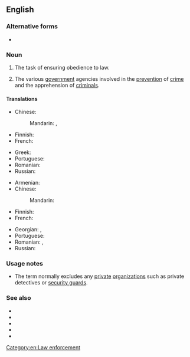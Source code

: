{{also|law-enforcement}}
==English==
{{wikipedia}}

===Alternative forms===
* {{alter|en|law-enforcement}}

===Noun===
{{en-noun|-}}

# The task of ensuring obedience to law.
#: {{ux|en|The police and sheriffs are both '''law enforcement''' agencies.}}
# {{rfd-sense|lang=en}} The various [[government]] agencies involved in the [[prevention]] of [[crime]] and the apprehension of [[criminal]]s.

====Translations====
{{trans-top|ensuring obedience to law}}
* Chinese:
*: Mandarin: {{t+|cmn|執法}}, {{t+|cmn|执法|tr=zhífǎ}}
* Finnish: {{t|fi|[[lain]] [[toimeenpano]]}}
* French: {{t-needed|fr}}
{{trans-mid}}
* Greek: {{t|el|επιβολή του νόμου|f}}
* Portuguese: {{t|pt|[[aplicação]] [[da]] [[lei]]|f}}
* Romanian: {{t-needed|ro}}
* Russian: {{t+|ru|правопримене́ние|n}}
{{trans-bottom}}

{{trans-top|various government agencies involved in the prevention of crime and the apprehension of criminals}}
* Armenian: {{t|hy|իրավապահ մարմիններ|p}}
* Chinese:
*: Mandarin: {{t-needed|cmn}}
* Finnish: {{t|fi|toimeenpanoviranomainen}}
* French: {{t-needed|fr}}
{{trans-mid}}
* Georgian: {{t|ka|კანონის გამტარებელი ორგანო}}, {{t|ka|სამართალდამცავი ორგანო}}
* Portuguese: {{t|pt|segurança|f}}
* Romanian: {{t|ro|organ juridic|n}}, {{t|ro|autoritate juridică|f}}
* Russian: {{t|ru|правоохрани́тельные о́рганы|m-p}}
{{trans-bottom}}

===Usage notes===
* The term normally excludes any [[private]] [[organization]]s such as private detectives or [[security guard]]s.

===See also===
* {{l|en|police}}
* {{l|en|sheriff}}
* {{l|en|FBI}}
* {{l|en|Interpol}}
* {{l|en|Scotland Yard}}

[[Category:en:Law enforcement]]